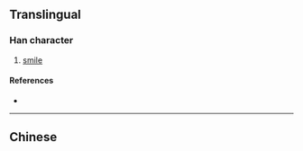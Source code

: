 {{character info/new}}
{{also|囅}}
==Translingual==

===Han character===
{{Han char|rn=12|rad=八|as=16|sn=18|four=|canj=CJSTV|ids=⿰单展}}

# [[smile]]

====References====
* {{Han ref|kx=0157.201|hdz=10254.030|uh=5181|ud=20865}}

----

==Chinese==
{{zh-see|囅}}